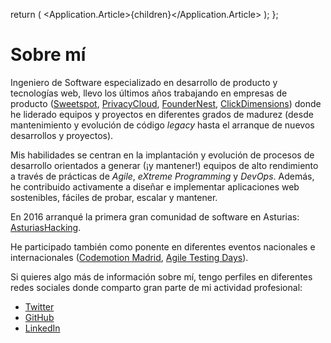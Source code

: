
  return (
    <Application theme={Theme.Light}>
      <Application.Article>{children}</Application.Article>
    </Application>
  );
};

# Sobre mí

Ingeniero de Software especializado en desarrollo de producto y tecnologías web, llevo los últimos años trabajando en
empresas de producto ([Sweetspot][sweetspot], [PrivacyCloud][privacycloud], [FounderNest][foundernest],
[ClickDimensions][clickdimensions]) donde he liderado equipos y proyectos en diferentes grados de madurez (desde
mantenimiento y evolución de código _legacy_ hasta el arranque de nuevos desarrollos y proyectos).

Mis habilidades se centran en la implantación y evolución de procesos de desarrollo orientados a generar (¡y mantener!)
equipos de alto rendimiento a través de prácticas de _Agile_, _eXtreme Programming_ y _DevOps_. Además, he contribuido
activamente a diseñar e implementar aplicaciones web sostenibles, fáciles de probar, escalar y mantener.

En 2016 arranqué la primera gran comunidad de software en Asturias: [AsturiasHacking][asturiashacking].

He participado también como ponente en diferentes eventos nacionales e internacionales ([Codemotion Madrid][codemotion],
[Agile Testing Days][atd]).

Si quieres algo más de información sobre mí, tengo perfiles en diferentes redes sociales donde comparto gran parte de mi
actividad profesional:

- [Twitter][twitter]
- [GitHub][github]
- [LinkedIn][linkedin]

[sweetspot]: https://sweetspot.com
[privacycloud]: https://privacycloud.com
[foundernest]: https://foundernest.com
[clickdimensions]: https://clickdimensions.com
[asturiashacking]: https://meetup.com/asturiashacking
[codemotion]: https://www.youtube.com/watch?v=07lk3GLKoa4
[atd]: https://agiletestingdays.com/2018/session/confident-software-delivery/
[twitter]: https://twitter.com/codecoolture
[github]: https://github.com/sergioalvz
[linkedin]: https://linkedin.com/in/sergioalvarezsuarez
